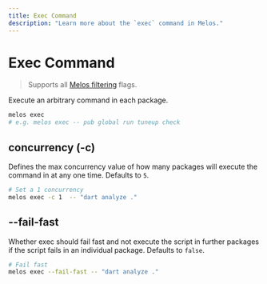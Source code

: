 ```yaml
---
title: Exec Command
description: "Learn more about the `exec` command in Melos."
---
```


# Exec Command

> Supports all [Melos filtering](/filters) flags.

Execute an arbitrary command in each package.

```bash
melos exec
# e.g. melos exec -- pub global run tuneup check
```

## concurrency (-c)

Defines the max concurrency value of how many packages will execute the command in at any one time. Defaults to `5`.

```bash
# Set a 1 concurrency
melos exec -c 1  -- "dart analyze ."
```

## --fail-fast

Whether exec should fail fast and not execute the script in further packages if the script fails in an individual package.
Defaults to `false`.

```bash
# Fail fast
melos exec --fail-fast -- "dart analyze ."
```
